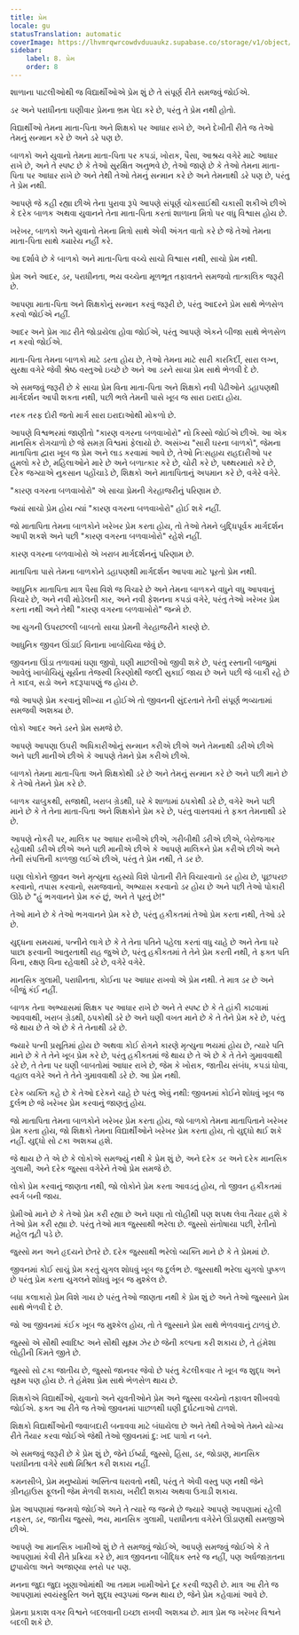 ```yaml
---
title: પ્રેમ
locale: gu
statusTranslation: automatic
coverImage: https://lhvmrqwrcowdvduuaukz.supabase.co/storage/v1/object/public/strapi-uploads/small_cover-educacion-fundamental.webp-2d51a7828a2b1309555be27f7e2a61a0.webp
sidebar:
    label: 8. પ્રેમ
    order: 8
---
```

શાળાના પાટલીઓથી જ વિદ્યાર્થીઓએ પ્રેમ શું છે તે સંપૂર્ણ રીતે સમજવું જોઈએ.

ડર અને પરાધીનતા ઘણીવાર પ્રેમના ભ્રમ પેદા કરે છે, પરંતુ તે પ્રેમ નથી હોતો.

વિદ્યાર્થીઓ તેમના માતા-પિતા અને શિક્ષકો પર આધાર રાખે છે, અને દેખીતી રીતે જ તેઓ તેમનું સન્માન કરે છે અને ડરે પણ છે.

બાળકો અને યુવાનો તેમના માતા-પિતા પર કપડાં, ખોરાક, પૈસા, આશ્રય વગેરે માટે આધાર રાખે છે, અને તે સ્પષ્ટ છે કે તેઓ સુરક્ષિત અનુભવે છે, તેઓ જાણે છે કે તેઓ તેમના માતા-પિતા પર આધાર રાખે છે અને તેથી તેઓ તેમનું સન્માન કરે છે અને તેમનાથી ડરે પણ છે, પરંતુ તે પ્રેમ નથી.

આપણે જે કહી રહ્યા છીએ તેના પુરાવા રૂપે આપણે સંપૂર્ણ ચોકસાઈથી ચકાસી શકીએ છીએ કે દરેક બાળક અથવા યુવાનને તેના માતા-પિતા કરતાં શાળાના મિત્રો પર વધુ વિશ્વાસ હોય છે.

ખરેખર, બાળકો અને યુવાનો તેમના મિત્રો સાથે એવી અંગત વાતો કરે છે જે તેઓ તેમના માતા-પિતા સાથે ક્યારેય નહીં કરે.

આ દર્શાવે છે કે બાળકો અને માતા-પિતા વચ્ચે સાચો વિશ્વાસ નથી, સાચો પ્રેમ નથી.

પ્રેમ અને આદર, ડર, પરાધીનતા, ભય વચ્ચેના મૂળભૂત તફાવતને સમજવો તાત્કાલિક જરૂરી છે.

આપણા માતા-પિતા અને શિક્ષકોનું સન્માન કરવું જરૂરી છે, પરંતુ આદરને પ્રેમ સાથે ભેળસેળ કરવો જોઈએ નહીં.

આદર અને પ્રેમ ગાઢ રીતે જોડાયેલા હોવા જોઈએ, પરંતુ આપણે એકને બીજા સાથે ભેળસેળ ન કરવો જોઈએ.

માતા-પિતા તેમના બાળકો માટે ડરતા હોય છે, તેઓ તેમના માટે સારી કારકિર્દી, સારા લગ્ન, સુરક્ષા વગેરે જેવી શ્રેષ્ઠ વસ્તુઓ ઇચ્છે છે અને આ ડરને સાચા પ્રેમ સાથે ભેળવી દે છે.

એ સમજવું જરૂરી છે કે સાચા પ્રેમ વિના માતા-પિતા અને શિક્ષકો નવી પેઢીઓને ડહાપણથી માર્ગદર્શન આપી શકતા નથી, પછી ભલે તેમની પાસે ખૂબ જ સારા ઇરાદા હોય.

નરક તરફ દોરી જતો માર્ગ સારા ઇરાદાઓથી મોકળો છે.

આપણે વિશ્વભરમાં જાણીતો "કારણ વગરના બળવાખોરો" નો કિસ્સો જોઈએ છીએ. આ એક માનસિક રોગચાળો છે જે સમગ્ર વિશ્વમાં ફેલાયો છે. અસંખ્ય "સારી ઘરના બાળકો", જેમના માતાપિતા દ્વારા ખૂબ જ પ્રેમ અને લાડ કરવામાં આવે છે, તેઓ નિઃસહાય રાહદારીઓ પર હુમલો કરે છે, મહિલાઓને મારે છે અને બળાત્કાર કરે છે, ચોરી કરે છે, પથ્થરમારો કરે છે, દરેક જગ્યાએ નુકસાન પહોંચાડે છે, શિક્ષકો અને માતાપિતાનું અપમાન કરે છે, વગેરે વગેરે.

"કારણ વગરના બળવાખોરો" એ સાચા પ્રેમની ગેરહાજરીનું પરિણામ છે.

જ્યાં સાચો પ્રેમ હોય ત્યાં "કારણ વગરના બળવાખોરો" હોઈ શકે નહીં.

જો માતાપિતા તેમના બાળકોને ખરેખર પ્રેમ કરતા હોય, તો તેઓ તેમને બુદ્ધિપૂર્વક માર્ગદર્શન આપી શકશે અને પછી "કારણ વગરના બળવાખોરો" રહેશે નહીં.

કારણ વગરના બળવાખોરો એ ખરાબ માર્ગદર્શનનું પરિણામ છે.

માતાપિતા પાસે તેમના બાળકોને ડહાપણથી માર્ગદર્શન આપવા માટે પૂરતો પ્રેમ નથી.

આધુનિક માતાપિતા માત્ર પૈસા વિશે જ વિચારે છે અને તેમના બાળકને વધુને વધુ આપવાનું વિચારે છે, અને નવી મોડેલની કાર, અને નવી ફેશનના કપડાં વગેરે, પરંતુ તેઓ ખરેખર પ્રેમ કરતા નથી અને તેથી "કારણ વગરના બળવાખોરો" જન્મે છે.

આ યુગની ઉપરછલ્લી બાબતો સાચા પ્રેમની ગેરહાજરીને કારણે છે.

આધુનિક જીવન ઊંડાઈ વિનાના ખાબોચિયા જેવું છે.

જીવનના ઊંડા તળાવમાં ઘણા જીવો, ઘણી માછલીઓ જીવી શકે છે, પરંતુ રસ્તાની બાજુમાં આવેલું ખાબોચિયું સૂર્યના તેજસ્વી કિરણોથી જલ્દી સુકાઈ જાય છે અને પછી જે બાકી રહે છે તે કાદવ, સડો અને કદરૂપાપણું જ હોય છે.

જો આપણે પ્રેમ કરવાનું શીખ્યા ન હોઈએ તો જીવનની સુંદરતાને તેની સંપૂર્ણ ભવ્યતામાં સમજવી અશક્ય છે.

લોકો આદર અને ડરને પ્રેમ સમજે છે.

આપણે આપણા ઉપરી અધિકારીઓનું સન્માન કરીએ છીએ અને તેમનાથી ડરીએ છીએ અને પછી માનીએ છીએ કે આપણે તેમને પ્રેમ કરીએ છીએ.

બાળકો તેમના માતા-પિતા અને શિક્ષકોથી ડરે છે અને તેમનું સન્માન કરે છે અને પછી માને છે કે તેઓ તેમને પ્રેમ કરે છે.

બાળક ચાબુકથી, સજાથી, ખરાબ ગ્રેડથી, ઘરે કે શાળામાં ઠપકોથી ડરે છે, વગેરે અને પછી માને છે કે તે તેના માતા-પિતા અને શિક્ષકોને પ્રેમ કરે છે, પરંતુ વાસ્તવમાં તે ફક્ત તેમનાથી ડરે છે.

આપણે નોકરી પર, માલિક પર આધાર રાખીએ છીએ, ગરીબીથી ડરીએ છીએ, બેરોજગાર રહેવાથી ડરીએ છીએ અને પછી માનીએ છીએ કે આપણે માલિકને પ્રેમ કરીએ છીએ અને તેની સંપત્તિની કાળજી લઈએ છીએ, પરંતુ તે પ્રેમ નથી, તે ડર છે.

ઘણા લોકોને જીવન અને મૃત્યુના રહસ્યો વિશે પોતાની રીતે વિચારવાનો ડર હોય છે, પૂછપરછ કરવાનો, તપાસ કરવાનો, સમજવાનો, અભ્યાસ કરવાનો ડર હોય છે અને પછી તેઓ પોકારી ઊઠે છે "હું ભગવાનને પ્રેમ કરું છું, અને તે પૂરતું છે!"

તેઓ માને છે કે તેઓ ભગવાનને પ્રેમ કરે છે, પરંતુ હકીકતમાં તેઓ પ્રેમ કરતા નથી, તેઓ ડરે છે.

યુદ્ધના સમયમાં, પત્નીને લાગે છે કે તે તેના પતિને પહેલા કરતાં વધુ ચાહે છે અને તેના ઘરે પાછા ફરવાની આતુરતાથી રાહ જુએ છે, પરંતુ હકીકતમાં તે તેને પ્રેમ કરતી નથી, તે ફક્ત પતિ વિના, રક્ષણ વિના રહેવાથી ડરે છે, વગેરે વગેરે.

માનસિક ગુલામી, પરાધીનતા, કોઈના પર આધાર રાખવો એ પ્રેમ નથી. તે માત્ર ડર છે અને બીજું કંઈ નહીં.

બાળક તેના અભ્યાસમાં શિક્ષક પર આધાર રાખે છે અને તે સ્પષ્ટ છે કે તે હાંકી કાઢવામાં આવવાથી, ખરાબ ગ્રેડથી, ઠપકોથી ડરે છે અને ઘણી વખત માને છે કે તે તેને પ્રેમ કરે છે, પરંતુ જે થાય છે તે એ છે કે તે તેનાથી ડરે છે.

જ્યારે પત્ની પ્રસૂતિમાં હોય છે અથવા કોઈ રોગને કારણે મૃત્યુના ભયમાં હોય છે, ત્યારે પતિ માને છે કે તે તેને ખૂબ પ્રેમ કરે છે, પરંતુ હકીકતમાં જે થાય છે તે એ છે કે તે તેને ગુમાવવાથી ડરે છે, તે તેના પર ઘણી બાબતોમાં આધાર રાખે છે, જેમ કે ખોરાક, જાતીય સંબંધ, કપડાં ધોવા, વહાલ વગેરે અને તે તેને ગુમાવવાથી ડરે છે. આ પ્રેમ નથી.

દરેક વ્યક્તિ કહે છે કે તેઓ દરેકને ચાહે છે પરંતુ એવું નથી: જીવનમાં કોઈને શોધવું ખૂબ જ દુર્લભ છે જે ખરેખર પ્રેમ કરવાનું જાણતું હોય.

જો માતાપિતા તેમના બાળકોને ખરેખર પ્રેમ કરતા હોય, જો બાળકો તેમના માતાપિતાને ખરેખર પ્રેમ કરતા હોય, જો શિક્ષકો તેમના વિદ્યાર્થીઓને ખરેખર પ્રેમ કરતા હોય, તો યુદ્ધો થઈ શકે નહીં. યુદ્ધો સો ટકા અશક્ય હશે.

જે થાય છે તે એ છે કે લોકોએ સમજ્યું નથી કે પ્રેમ શું છે, અને દરેક ડર અને દરેક માનસિક ગુલામી, અને દરેક જુસ્સા વગેરેને તેઓ પ્રેમ સમજે છે.

લોકો પ્રેમ કરવાનું જાણતા નથી, જો લોકોને પ્રેમ કરતા આવડતું હોય, તો જીવન હકીકતમાં સ્વર્ગ બની જાય.

પ્રેમીઓ માને છે કે તેઓ પ્રેમ કરી રહ્યા છે અને ઘણા તો લોહીથી પણ શપથ લેવા તૈયાર હશે કે તેઓ પ્રેમ કરી રહ્યા છે. પરંતુ તેઓ માત્ર જુસ્સાથી ભરેલા છે. જુસ્સો સંતોષાયા પછી, રેતીનો મહેલ તૂટી પડે છે.

જુસ્સો મન અને હૃદયને છેતરે છે. દરેક જુસ્સાથી ભરેલો વ્યક્તિ માને છે કે તે પ્રેમમાં છે.

જીવનમાં કોઈ સાચું પ્રેમ કરતું યુગલ શોધવું ખૂબ જ દુર્લભ છે. જુસ્સાથી ભરેલા યુગલો પુષ્કળ છે પરંતુ પ્રેમ કરતા યુગલને શોધવું ખૂબ જ મુશ્કેલ છે.

બધા કલાકારો પ્રેમ વિશે ગાય છે પરંતુ તેઓ જાણતા નથી કે પ્રેમ શું છે અને તેઓ જુસ્સાને પ્રેમ સાથે ભેળવી દે છે.

જો આ જીવનમાં કંઈક ખૂબ જ મુશ્કેલ હોય, તો તે જુસ્સાને પ્રેમ સાથે ભેળવવાનું ટાળવું છે.

જુસ્સો એ સૌથી સ્વાદિષ્ટ અને સૌથી સૂક્ષ્મ ઝેર છે જેની કલ્પના કરી શકાય છે, તે હંમેશા લોહીની કિંમતે જીતે છે.

જુસ્સો સો ટકા જાતીય છે, જુસ્સો જાનવર જેવો છે પરંતુ કેટલીકવાર તે ખૂબ જ શુદ્ધ અને સૂક્ષ્મ પણ હોય છે. તે હંમેશા પ્રેમ સાથે ભેળસેળ થાય છે.

શિક્ષકોએ વિદ્યાર્થીઓ, યુવાનો અને યુવતીઓને પ્રેમ અને જુસ્સા વચ્ચેનો તફાવત શીખવવો જોઈએ. ફક્ત આ રીતે જ તેઓ જીવનમાં પાછળથી ઘણી દુર્ઘટનાઓ ટાળશે.

શિક્ષકો વિદ્યાર્થીઓની જવાબદારી બનાવવા માટે બંધાયેલા છે અને તેથી તેઓએ તેમને યોગ્ય રીતે તૈયાર કરવા જોઈએ જેથી તેઓ જીવનમાં દુ: ખદ પાત્રો ન બને.

એ સમજવું જરૂરી છે કે પ્રેમ શું છે, જેને ઈર્ષ્યા, જુસ્સો, હિંસા, ડર, જોડાણ, માનસિક પરાધીનતા વગેરે સાથે મિશ્રિત કરી શકાય નહીં.

કમનસીબે, પ્રેમ મનુષ્યોમાં અસ્તિત્વ ધરાવતો નથી, પરંતુ તે એવી વસ્તુ પણ નથી જેને ગ્રીનહાઉસ ફૂલની જેમ મેળવી શકાય, ખરીદી શકાય અથવા ઉગાડી શકાય.

પ્રેમ આપણામાં જન્મવો જોઈએ અને તે ત્યારે જ જન્મે છે જ્યારે આપણે આપણામાં રહેલી નફરત, ડર, જાતીય જુસ્સો, ભય, માનસિક ગુલામી, પરાધીનતા વગેરેને ઊંડાણથી સમજીએ છીએ.

આપણે આ માનસિક ખામીઓ શું છે તે સમજવું જોઈએ, આપણે સમજવું જોઈએ કે તે આપણામાં કેવી રીતે પ્રક્રિયા કરે છે, માત્ર જીવનના બૌદ્ધિક સ્તરે જ નહીં, પણ અર્ધજાગ્રતના છુપાયેલા અને અજાણ્યા સ્તરો પર પણ.

મનના જુદા જુદા ખૂણાઓમાંથી આ તમામ ખામીઓને દૂર કરવી જરૂરી છે. માત્ર આ રીતે જ આપણામાં સ્વયંસ્ફુરિત અને શુદ્ધ સ્વરૂપમાં જન્મ થાય છે, જેને પ્રેમ કહેવામાં આવે છે.

પ્રેમના પ્રકાશ વગર વિશ્વને બદલવાની ઇચ્છા રાખવી અશક્ય છે. માત્ર પ્રેમ જ ખરેખર વિશ્વને બદલી શકે છે.

